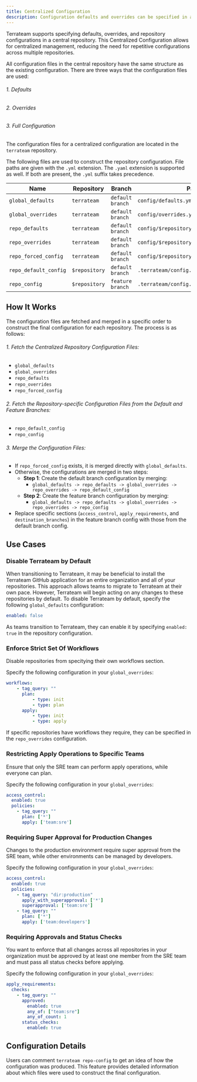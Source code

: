 ```yaml
---
title: Centralized Configuration
description: Configuration defaults and overrides can be specified in a central repository.
---
```


Terrateam supports specifying defaults, overrides, and repository configurations in a central repository. This Centralized Configuration allows for centralized management, reducing the need for repetitive configurations across multiple repositories.

All configuration files in the central repository have the same structure as the existing configuration. There are three ways that the configuration files are used:

###### 1. Defaults
###### 2. Overrides
###### 3. Full Configuration

The configuration files for a centralized configuration are located in the `terrateam` repository.

The following files are used to construct the repository configuration. File paths are given with the `.yml` extension. The `.yaml` extension is supported as well. If both are present, the `.yml` suffix takes precedence.

| Name | Repository | Branch | Path |
|--- |--- |--- |--- |
| `global_defaults`| `terrateam` | `default branch` | `config/defaults.yml` |
| `global_overrides` | `terrateam` | `default branch` | `config/overrides.yml` |
| `repo_defaults` | `terrateam` | `default branch` | `config/$repository_name/defaults.yml` |
| `repo_overrides` | `terrateam` | `default branch` | `config/$repository_name/overrides.yml` |
| `repo_forced_config` | `terrateam` | `default branch` | `config/$repository_name/config.yml` |
| `repo_default_config` | `$repository` | `default branch` | `.terrateam/config.yml` |
| `repo_config` | `$repository` | `feature branch` | `.terrateam/config.yml` |

## How It Works
The configuration files are fetched and merged in a specific order to construct the final configuration for each repository. The process is as follows:

###### 1. Fetch the Centralized Repository Configuration Files:
- `global_defaults`
- `global_overrides`
- `repo_defaults`
- `repo_overrides`
- `repo_forced_config`

###### 2. Fetch the Repository-specific Configuration Files from the Default and Feature Branches:
- `repo_default_config`
- `repo_config`

###### 3. Merge the Configuration Files:

- If `repo_forced_config` exists, it is merged directly with `global_defaults`.
- Otherwise, the configurations are merged in two steps:
  - **Step 1**: Create the default branch configuration by merging:
    - `global_defaults -> repo_defaults -> global_overrides -> repo_overrides -> repo_default_config`
  - **Step 2**: Create the feature branch configuration by merging:
    - `global_defaults -> repo_defaults -> global_overrides -> repo_overrides -> repo_config`
- Replace specific sections (`access_control`, `apply_requirements`, and `destination_branches`) in the feature branch config with those from the default branch config.

## Use Cases
### Disable Terrateam by Default
When transitioning to Terrateam, it may be beneficial to install the Terrateam GitHub application for an entire organization and all of your repositories. This approach allows teams to migrate to Terrateam at their own pace. However, Terrateam will begin acting on any changes to these repositories by default. To disable Terrateam by default, specify the following `global_defaults` configuration:

```yaml
enabled: false
```

As teams transition to Terrateam, they can enable it by specifying `enabled: true` in the repository configuration.

### Enforce Strict Set Of Workflows
Disable repositories from specitying their own workflows section.

Specify the following configuration in your `global_overrides`:

```yaml
workflows:
    - tag_query: ""
      plan:
          - type: init
          - type: plan
      apply:
          - type: init
          - type: apply
```

If specific repositories have workflows they require, they can be specified in the `repo_overrides` configuration.

### Restricting Apply Operations to Specific Teams
Ensure that only the SRE team can perform apply operations, while everyone can plan.

Specify the following configuration in your `global_overrides`:

```yaml
access_control:
  enabled: true
  policies:
    - tag_query: ""
      plan: ['*']
      apply: ['team:sre']
```

### Requiring Super Approval for Production Changes
Changes to the production environment require super approval from the SRE team, while other environments can be managed by developers.

Specify the following configuration in your `global_overrides`:

```yaml
access_control:
  enabled: true
  policies:
    - tag_query: "dir:production"
      apply_with_superapproval: ['*']
      superapproval: ['team:sre']
    - tag_query: ""
      plan: ['*']
      apply: ['team:developers']
```

### Requiring Approvals and Status Checks
You want to enforce that all changes across all repositories in your organization must be approved by at least one member from the SRE team and must pass all status checks before applying.

Specify the following configuration in your `global_overrides`:

```yaml
apply_requirements:
  checks:
    - tag_query: ""
      approved:
        enabled: true
        any_of: ["team:sre"]
        any_of_count: 1
      status_checks:
        enabled: true
```

## Configuration Details
Users can comment `terrateam repo-config` to get an idea of how the configuration was produced. This feature provides detailed information about which files were used to construct the final configuration.
